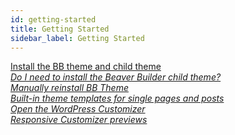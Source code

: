 ```yaml
---
id: getting-started
title: Getting Started
sidebar_label: Getting Started
---
```


<a className="jump-to" href="/next/bb-theme/getting-started/install-the-bb-theme-and-child-theme" aria-label="Install the BB theme and child theme">
  <div className="jump-to--main">
    Install the BB theme and child theme
  </div>
  <div className="jump-to--icon">
    <i className="fas fa-chevron-right" />
  </div>
</a>

<a className="jump-to" href="/next/bb-theme/getting-started/do-i-need-to-install-the-beaver-builder-child-theme" aria-label="Do I need to install the Beaver Builder child theme?">
  <div className="jump-to--main">
    Do I need to install the Beaver Builder child theme?
  </div>
  <div className="jump-to--icon">
    <i className="fas fa-chevron-right" />
  </div>
</a>

<a className="jump-to" href="/next/bb-theme/getting-started/manually-reinstall-bb-theme-child-theme" aria-label="Manually reinstall BB Theme">
  <div className="jump-to--main">
    Manually reinstall BB Theme
  </div>
  <div className="jump-to--icon">
    <i className="fas fa-chevron-right" />
  </div>
</a>

<a className="jump-to" href="/next/bb-theme/getting-started/built-in-theme-templates-for-single-pages-and-posts" aria-label="Built-in theme templates for single pages and posts">
  <div className="jump-to--main">
    Built-in theme templates for single pages and posts
  </div>
  <div className="jump-to--icon">
    <i className="fas fa-chevron-right" />
  </div>
</a>

<a className="jump-to" href="/next/bb-theme/getting-started/open-the-wordpress-customizer" aria-label="Open the WordPress Customizer">
  <div className="jump-to--main">
    Open the WordPress Customizer
  </div>
  <div className="jump-to--icon">
    <i className="fas fa-chevron-right" />
  </div>
</a>

<a className="jump-to" href="/next/bb-theme/getting-started/responsive-previews" aria-label="Responsive Customizer previews">
  <div className="jump-to--main">
    Responsive Customizer previews
  </div>
  <div className="jump-to--icon">
    <i className="fas fa-chevron-right" />
  </div>
</a>
